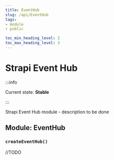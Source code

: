 ```yaml
---
title: EventHub
slug: /api/EventHub
tags:
- module
- public

toc_min_heading_level: 2
toc_max_heading_level: 3
---
```


# Strapi Event Hub

:::info

Current state: **Stable**

:::

Strapi Event Hub module - description to be done

## Module: EventHub

### `createEventHub()`

//TODO
